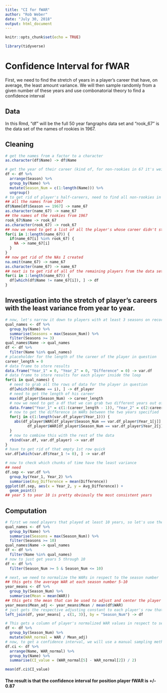 ```yaml
---
title: "CI for fWAR"
author: "Rob Weber"
date: "July 30, 2018"
output: html_document
---
```


```r
knitr::opts_chunk$set(echo = TRUE)

library(tidyverse)
```

# Confidence Interval for fWAR
First, we need to find the stretch of years in a player's career that have, on average, the least amount variance. We will then sample randomly from a given number of these years and use combonatorial theory to find a confidence interval

## Data
In this Rmd, "df" will be the full 50 year fangraphs data set and "rook_67" is the data set of the names of rookies in 1967.

## Cleaning
```r
# get the names from a factor to a character
as.character(df$Name) -> df$Name 

# get the year of their career (kind of, for non-rookies in 67 it's weird right now)
df <- df %>%
  arrange(Season) %>%
  group_by(Name) %>%
  mutate(Season_Num = c(1:length(Name))) %>%
  ungroup()
# to get rid of player's half-careers, need to find all non-rookies in 1967
## all the names from 1967
df$Name[df$Season == 1967] -> name_67
as.character(name_67) -> name_67
## the names of the rookies from 1967
rook_67$Name -> rook_67
as.character(rook_67) -> rook_67
## now we need to get a list of all the player's whose career didn't start in 1967
for(i in 1:length(name_67)) {
  if(name_67[i] %in% rook_67) {
    NA -> name_67[i]
  }
}
## now get rid of the NAs I created
na.omit(name_67) -> name_67
as.character(name_67) -> name_67
## next is to get rid of all of the remaining players from the data set
for(i in 1:length(name_67)) {
  df[which(df$Name != name_67[i]), ] -> df
}
```
## Investigation into the stretch of player's careers with the least variance from year to year.
```r
# now, let's narrow it down to players with at least 3 seasons on record
qual_names <- df %>%
  group_by(Name) %>%
  summarise(Seasons = max(Season_Num)) %>%
  filter(Seasons >= 3)
qual_names$Name -> qual_names
df <- df %>%
  filter(Name %in% qual_names)
# placeholder for the length of the career of the player in question
career_length = 0
# data frame to store results
data.frame("Year_1" = 0, "Year_2" = 0, "Difference" = 0) -> var.df
# data frame to store results for each player inside the loop
for(i in qual_names) {
  # need to grab all the rows of data for the player in question
  df[which(df$Name == i), ] -> df_player
  # need to get the length of his career 
  max(df_player$Season_Num) -> career_length
  # now we need to get a df that we can grab two different years out of
  data.frame("Year_1" = c(1:(career_length - 1)), "Year_2" = c(2:career_length), "Difference" = 0) -> var.df_player
  # now to get the difference in WARs between the two years specified
  for(j in c(1:length(var.df_player$Year_1))) {
    abs(df_player$WAR[df_player$Season_Num == var.df_player$Year_1[j]] - 
          df_player$WAR[df_player$Season_Num == var.df_player$Year_2[j]]) -> var.df_player$Difference[j]
  }
  # now to combine this with the rest of the data
  rbind(var.df, var.df_player) -> var.df
}
# have to get rid of that empty 1st row quick
var.df[which(var.df$Year_1 != 0), ] -> var.df

# now to check which chunks of time have the least variance 
## need
df.sep <- var.df %>%
  group_by(Year_1, Year_2) %>%
  summarise(Avg_Difference = mean(Difference)) 
ggplot(df.sep, aes(x = Year_2, y = Avg_Difference)) +
  geom_point()
## year 5 to year 10 is pretty obviously the most consistent years
```
## Computation
```r
# first we need players that played at least 10 years, so let's use the same method as earlier
qual_names <- df %>%
  group_by(Name) %>%
  summarise(Seasons = max(Season_Num)) %>%
  filter(Seasons >= 10)
qual_names$Name -> qual_names
df <- df %>%
  filter(Name %in% qual_names)
# now to just get years 5 through 10
df <- df %>%
  filter(Season_Num >= 5 & Season_Num <= 10)

# next, we need to normalize the WARs in respect to the season number
## this gets the average WAR at each season number 5-10
year_means <- df %>%
  group_by(Season_Num) %>%
  summarise(Mean = mean(WAR))
## this gets the mean that can be used to adjust and center the player WARs
year_means$Mean_adj <- year_means$Mean / mean(df$WAR)
# just gets the respective adjusting constant to each player's row that corresponds to their season number
left_join(df, year_means[ , c(1, 3)], by = "Season_Num") -> df

# This gets a column of player's normalized WAR values in respect to season number
df <- df %>%
  group_by(Season_Num) %>%
  mutate(WAR_normal = WAR / Mean_adj)
# now, to get a confidence interval, we will use a manual sampling method to find a 94% CI through combinatorial probability calculations under the assumption that 3 random years of the 6 possible years are being taken and the average is being found.
df.ci <- df %>%
  arrange(Name, WAR_normal) %>%
  group_by(Name) %>%
  summarise(CI_value = (WAR_normal[5] - WAR_normal[2]) / 2) 

mean(df.ci$CI_value)
```
#### The result is that the confidence interval for position player fWAR is +/- 0.87

